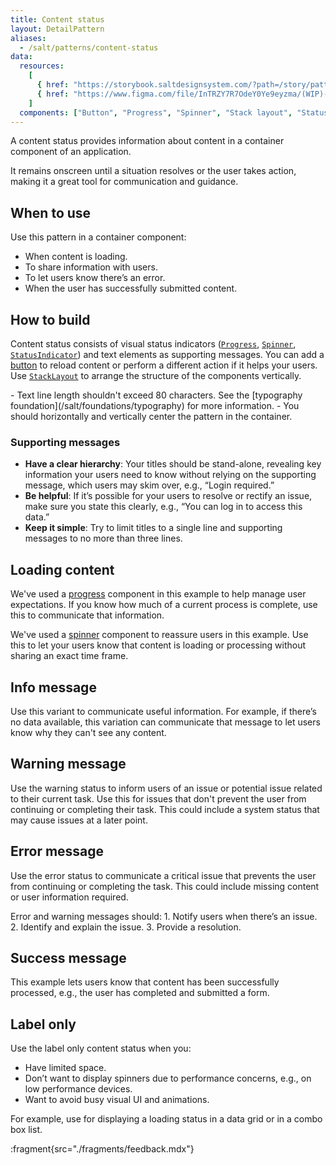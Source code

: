 ```yaml
---
title: Content status
layout: DetailPattern
aliases:
  - /salt/patterns/content-status
data:
  resources:
    [
      { href: "https://storybook.saltdesignsystem.com/?path=/story/patterns-content-status--info", label: "Examples" },
      { href: "https://www.figma.com/file/InTRZY7R7OdeY0Ye9eyzma/(WIP)-Content-Status?type=design&node-id=652-3271&mode=design&t=BoYoZt69VHfzizeO-0", label: "Content Status examples", internal: true },
    ]
  components: ["Button", "Progress", "Spinner", "Stack layout", "Status indicator", "Text"]
---
```


A content status provides information about content in a container component of an application.

It remains onscreen until a situation resolves or the user takes action, making it a great tool for communication and guidance.

<Diagram
  src="/img/patterns/content-status/content-status.png"
  alt="Example showing a content status with an info indicator"
  border
/>

## When to use

Use this pattern in a container component:
- When content is loading.
- To share information with users.
- To let users know there’s an error.
- When the user has successfully submitted content.

## How to build

Content status consists of visual status indicators ([`Progress`](/salt/components/progress), [`Spinner`](/salt/components/spinner), [`StatusIndicator`](/salt/components/status-indicator)) and text elements as supporting messages. You can add a [button](/salt/components/button) to reload content or perform a different action if it helps your users. Use [`StackLayout`](/salt/components/stack-layout) to arrange the structure of the components vertically.

<Diagram
  src="/img/patterns/content-status/build.png"
  alt="Example showing a content status with components and spacing labeled"
  border
/>

<ExampleContainer type="positive" customPillText="Best practices">
- Text line length shouldn't exceed 80 characters. See the [typography foundation](/salt/foundations/typography) for more information.
- You should horizontally and vertically center the pattern in the container.
</ExampleContainer>

### Supporting messages

- **Have a clear hierarchy**: Your titles should be stand-alone, revealing key information your users need to know without relying on the supporting message, which users may skim over, e.g., “Login required.”
- **Be helpful**: If it’s possible for your users to resolve or rectify an issue, make sure you state this clearly, e.g., “You can log in to access this data.”
- **Keep it simple**: Try to limit titles to a single line and supporting messages to no more than three lines.

## Loading content

We've used a [progress](/salt/components/progress) component in this example to help manage user expectations. If you know how much of a current process is complete, use this to communicate that information.

<Diagram
  src="/img/patterns/content-status/progress.png"
  alt="Example showing a content status with a progress indicator"
  border
/>

We've used a [spinner](/salt/components/spinner) component to reassure users in this example. Use this to let your users know that content is loading or processing without sharing an exact time frame.

<Diagram
  src="/img/patterns/content-status/spinner.png"
  alt="Example showing a content status with a spinner"
  border
/>

## Info message

Use this variant to communicate useful information. For example, if there’s no data available, this variation can communicate that message to let users know why they can't see any content.

<Diagram
  src="/img/patterns/content-status/info.png"
  alt="Example showing a content status with an info indicator"
  border
/>

## Warning message

Use the warning status to inform users of an issue or potential issue related to their current task. Use this for issues that don't prevent the user from continuing or completing their task. This could include a system status that may cause issues at a later point.

<Diagram
  src="/img/patterns/content-status/warning.png"
  alt="Example showing a content status with a warning indicator"
  border
/>

## Error message

Use the error status to communicate a critical issue that prevents the user from continuing or completing the task. This could include missing content or user information required.

<Diagram
  src="/img/patterns/content-status/error.png"
  alt="Example showing a content status with an error indicator"
  border
/>

<ExampleContainer type="positive" customPillText="Best practices">
 Error and warning messages should: 
 1. Notify users when there’s an issue. 
 2. Identify and explain the issue. 
 3. Provide a resolution.
</ExampleContainer>


## Success message

This example lets users know that content has been successfully processed, e.g., the user has completed and submitted a form.

<Diagram
  src="/img/patterns/content-status/success.png"
  alt="Example showing a content status with a success indicator"
  border
/>

## Label only

Use the label only content status when you:

- Have limited space.
- Don’t want to display spinners due to performance concerns, e.g., on low performance devices.
- Want to avoid busy visual UI and animations.

For example, use for displaying a loading status in a data grid or in a combo box list.

<Diagram
  src="/img/patterns/content-status/label-only.png"
  alt="Example showing a content status with a success indicator"
  border
/>

:fragment{src="./fragments/feedback.mdx"}

